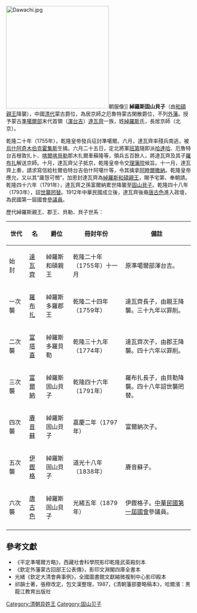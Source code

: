[[File:Dawachi.jpg|280px]]朝服像]]
'''綽羅斯固山貝子'''（由[[和碩親王|和碩親王]]降襲），中國[[清代|清代]]蒙古爵位，為居京師之厄魯特蒙古閑散爵位，不列[[外藩蒙古|外藩]]。授予蒙古[[準噶爾部|準噶爾部]]末代首領（[[渾台吉|渾台吉]]）[[達瓦齊|達瓦齊]]一族，姓[[綽羅斯|綽羅斯]]氏，長居京師（北京）。

乾隆二十年（1755年），乾隆皇帝發兵征討準噶爾。六月，達瓦齊率殘兵南逃，被[[烏什|烏什]][[阿奇木伯克|阿奇木伯克]][[霍集斯|霍集斯]]生擒。六月二十五日，定北將軍[[班第|班第]]隨即派[[哈達哈|哈達哈]]、厄魯特台吉根敦扎卜、[[喀爾喀|喀爾喀]][[貝勒|貝勒]]那木扎爾車蘇隆等，領兵五百餘人，將達瓦齊及其子[[羅布扎|羅布扎]]解送京師。十月，達瓦齊父子抵京，乾隆皇帝令交[[理藩院|理藩院]]候旨。十一月，達瓦齊上奏，請求寫信給杜爾伯特台吉伯什阿噶什等，令其擒拿[[阿睦爾撒納|阿睦爾撒納]]。乾隆皇帝應允，又以其“庸愨可憫”，加恩封達瓦齊為[[綽羅斯|綽羅斯]][[和碩親王|和碩親王]]，賜予宅第、奉朝請。乾隆四十六年（1791年），達瓦齊之孫富爾納累世降襲至[[固山貝子|固山貝子]]。乾隆四十八年（1793年），詔[[世襲罔替|世襲罔替]]。1912年中華民國成立後，達瓦齊後裔[[唐古色|唐古色]]進入政壇，為民國第一屆國會[[參議員|參議員]]。

歷代綽羅斯親王、郡王、貝勒、貝子世系：
{| class="wikitable"
|-
! 世代 !! 名 !! 爵位 !! 冊封年份 !! 備註
|-
| 始　封 || [[達瓦齊|達瓦齊]] || 綽羅斯和碩親王 ||乾隆二十年（1755年）十一月||原準噶爾部渾台吉。
|-
| 一次襲 || [[羅布扎|羅布扎]] || 綽羅斯多羅郡王 ||乾隆二十四年（1759年）||達瓦齊長子，由親王降襲。三十九年以罪削。
|-
| 二次襲 || [[富塔喜|富塔喜]] || 綽羅斯多羅貝勒 ||乾隆三十九年（1774年）||達瓦齊次子，由郡王降襲。四十六年以罪削。
|-
| 三次襲 || [[富爾納_(固山貝子)|富爾納]] || 綽羅斯固山貝子 ||乾隆四十六年（1791年）||羅布扎長子，由貝勒降襲。四十八年詔世襲罔替。
|-
| 四次襲 || [[賡音蘇|賡音蘇]] || 綽羅斯固山貝子 ||嘉慶二年（1797年）|| 富爾納次子。
|-
| 五次襲 || [[伊鏗格|伊鏗格]] || 綽羅斯固山貝子 ||道光十八年（1838年）|| 賡音蘇子。
|-
| 六次襲 || [[唐古色|唐古色]] || 綽羅斯固山貝子 ||光緒五年（1879年）|| 伊鏗格子。[[中華民國第一屆國會|中華民國第一屆國會]]參議員。
|-
|}

==參考文獻==
*《平定準噶爾方略》，西藏社會科學院影印乾隆武英殿刻本
*《欽定外藩蒙古回部王公表傳》，影印文淵閣四庫全書本
*光緒《欽定大清會典事例》，全國圖書館文獻縮微複制中心影印殿本
*祁韻士著，張穆改定，包文漢整理，1987，《清朝藩部要略稿本》，哈爾濱：黑龍江教育出版社

[[Category:清朝异姓王|Category:清朝异姓王]]
[[Category:固山贝子|Category:固山贝子]]